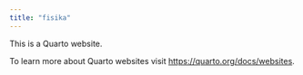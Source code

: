 ```yaml
---
title: "fisika"
---
```


This is a Quarto website.

To learn more about Quarto websites visit <https://quarto.org/docs/websites>.
